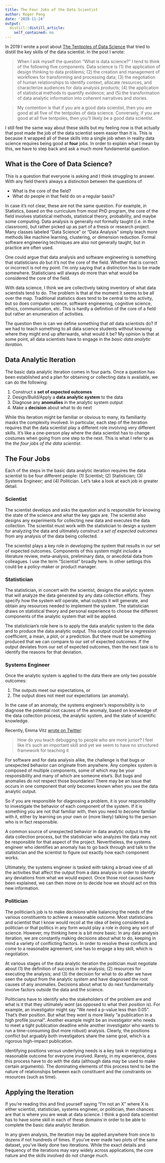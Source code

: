 ```yaml
---
title: The Four Jobs of the Data Scientist
author: Roger Peng
date: '2020-11-24'
output:
  distill::distill_article:
    self_contained: no
---
```



In 2019 I wrote a post about [The Tentpoles of Data Science](https://simplystatistics.org/2019/01/18/the-tentpoles-of-data-science/) that tried to distill the key skills of the data scientist. In the post I wrote:

> When I ask myself the question “What is data science?” I tend to think of the following five components. Data science is (1) the application of design thinking to data problems; (2) the creation and management of workflows for transforming and processing data; (3) the negotiation of human relationships to identify context, allocate resources, and characterize audiences for data analysis products; (4) the application of statistical methods to quantify evidence; and (5) the transformation of data analytic information into coherent narratives and stories.

> My contention is that if you are a good data scientist, then you are good at all five of the tentpoles of data science. Conversely, if you are good at all five tentpoles, then you’ll likely be a good data scientist.

I still feel the same way about these skills but my feeling now is that actually that post made the job of the data scientist seem easier than it is. This is because it wrapped all of these skills into a single job when in reality data science requires being good at **four** jobs. In order to explain what I mean by this, we have to step back and ask a much more fundamental question.

## What is the Core of Data Science?

This is a question that everyone is asking and I think struggling to answer. With any field there’s always a distinction between the questions of

* What is the core of the field?
* What do people in that field do on a regular basis?

In case it’s not clear, these are not the same question. For example, in Statistics, based on the curriculum from most PhD program, the core of the field involves statistical methods, statistical theory, probability, and maybe some computing. Data analysis is generally not formally taught (i.e. in the classroom), but rather picked up as part of a thesis or research project. Many classes labeled “Data Science” or “Data Analysis” simply teach more methods like machine learning, clustering, or dimension reduction. Formal software engineering techniques are also not generally taught, but in practice are often used. 

One could argue that data analysis and software engineering is something that statisticians *do* but it’s not the core of the field. Whether that is correct or incorrect is not my point. I’m only saying that a distinction has to be made somewhere. Statisticians will always *do* more than what would be considered the core of the field.

With data science, I think we are collectively taking inventory of what data scientists tend to do. The problem is that at the moment it seems to be all over the map. Traditional statistics does tend to be central to the activity, but so does computer science, software engineering, cognitive science, ethics, communication, etc. This is hardly a definition of the core of a field but rather an enumeration of activities.

The question then is can we define something that *all* data scientists do? If we had to teach something to all data science students without knowing where they might end up afterwards, what would it be? My opinion is that at some point, all data scientists have to engage in the *basic data analytic iteration*.

## Data Analytic Iteration

The basic data analytic iteration comes in four parts. Once a question has been established and a plan for obtaining or collecting data is available, we can do the following:

1. Construct a **set of expected outcomes**
2. Design/Build/Apply a **data analytic system** to the data
3. Diagnose any **anomalies** in the analytic system output
4. Make a **decision** about what to do next

While this iteration might be familiar or obvious to many, its familiarity masks the complexity involved. In particular, each step of the iteration requires that the data scientist play a different role involving very different skills. It’s like a one-person play where the data scientist has to change costumes when going from one step to the next. This is what I refer to as the *the four jobs of the data scientist*. 

## The Four Jobs

Each of the steps in the basic data analytic iteration requires the data scientist to be four different people: (1) Scientist; (2) Statistician; (3) Systems Engineer; and (4) Politician. Let’s take a look at each job in greater detail.

### Scientist

The scientist develops and asks the question and is responsible for knowing the state of the science and what the key gaps are. The scientist also designs any experiments for collecting new data and executes the data collection. The scientist must work with the statistician to design a system for analyzing the data and ultimately construct a *set of expected outcomes* from any analysis of the data being collected. 

The scientist plays a key role in developing the system that results in our set of expected outcomes. Components of this system might include a literature review, meta-analysis, preliminary data, or anecdotal data from colleagues. I use the term “Scientist” broadly here. In other settings this could be a policy-maker or product manager. 

### Statistician

The statistician, in concert with the scientist, designs the analytic system that will analyze the data generated by any data collection efforts. They specify how the system will operate, what outputs it will generate, and obtain any resources needed to implement the system. The statistician draws on statistical theory and personal experience to choose the different components of the analytic system that will be applied.

The statistician’s role here is to apply the data analytic system to the data and to produce the data analytic output. This output could be a regression coefficient, a mean, a plot, or a prediction. But there must be something produced that we can compare to our set of expected outcomes. If the output deviates from our set of expected outcomes, then the next task is to identify the reasons for that deviation.


### Systems Engineer

Once the analytic system is applied to the data there are only two possible outcomes: 

1. The outputs meet our expectations, or 
2. The output does not meet our expectations (an anomaly). 

In the case of an anomaly, the systems engineer’s responsibility is to diagnose the potential root causes of the anomaly, based on knowledge of the data collection process, the analytic system, and the state of scientific knowledge.

Recently, Emma Vitz [wrote on Twitter](https://twitter.com/EmmaVitz/status/1330697959156027392?s=20):

> How do you teach debugging to people who are more junior? I feel like it’s such an important skill and yet we seem to have no structured framework for teaching it

For software and for data analysis alike, the challenge is that bugs or unexpected behavior can originate from anywhere. Any complex system is composed of multiple components, some of which may be your responsibility and many of which are someone else’s. But bugs and anomalies do not respect those boundaries! There may be an issue that occurs in one component that only becomes known when you see the data analytic output.

So if you are responsible for diagnosing a problem, it is your responsibility to investigate the behavior of each component of the system. If it is something you are not that familiar with, then you need to *become* familiar with it, either by learning on your own or (more likely) talking to the person who is in fact responsible.

A common source of unexpected behavior in data analytic output is the data collection process, but the statistician who analyzes the data may not be responsible for that aspect of the project. Nevertheless, the systems engineer who identifies an anomaly has to go back through and talk to the statistician and the scientist to figure out exactly how each component works. 

Ultimately, the systems engineer is tasked with taking a broad view of all the activities that affect the output from a data analysis in order to identify any deviations from what we would expect. Once those root causes have been explained, we can then move on to decide how we should act on this new information.

### Politician

The politician’s job is to make decisions while balancing the needs of the various constituents to achieve a reasonable outcome. Most statisticians and scientist that I know would recoil at the idea of being considered a politician or that politics in any form would play a role in doing any sort of science. However, my thinking here is a bit more basic: In any data analysis iteration, we are constantly making decisions about what to do, keeping in mind a variety of conflicting factors. In order to resolve these conflicts and come to a reasonable agreement, one has to engage a key skill, which is negotiation.

At various stages of the data analytic iteration the politician must negotiate about (1) the definition of success in the analysis; (2) resources for executing the analysis; and (3) the decision for what to do after we have seen the output from the analytic system and have diagnosed the root causes of any anomalies. Decisions about what to do next fundamentally involve factors outside the data and the science. 

Politicians have to identify who the stakeholders of the problem are and what is it that they ultimately *want* (as opposed to what their *position* is). For example, an investigator might say “We need a p-value less than 0.05”. That’s their position. But what they *want* is more likely “a publication in a high profile journal”. Another example  might be an investigator who needs to meet a tight publication deadline while another investigator who wants to run a time-consuming (but more robust) analysis. Clearly, the positions conflict but arguably both investigators share the same goal, which is a rigorous high-impact publication.

Identifying positions versus underlying needs is a key task in negotiating a reasonable outcome for everyone involved. Rarely, in my experience, does this process have to do with the data (although data may be used to make certain arguments). The dominating elements of this process tend to be the nature of relationships between each constituent and the constraints on resources (such as time). 

## Applying the Iteration

If you’re reading this and find yourself saying “I’m not an X” where X is either scientist, statistician, systems engineer, or politician, then chances are that is where you are weak at data science. I think a good data scientist has to have some skill in each of these domains in order to be able to complete the basic data analytic iteration. 

In any given analysis, the iteration may be applied anywhere from once to dozens if not hundreds of times. If you’ve ever made two plots of the same dataset, you’ve likely done two iterations. While the exact details and frequency of the iterations may vary widely across applications, the core nature and the skills involved do not change much.
